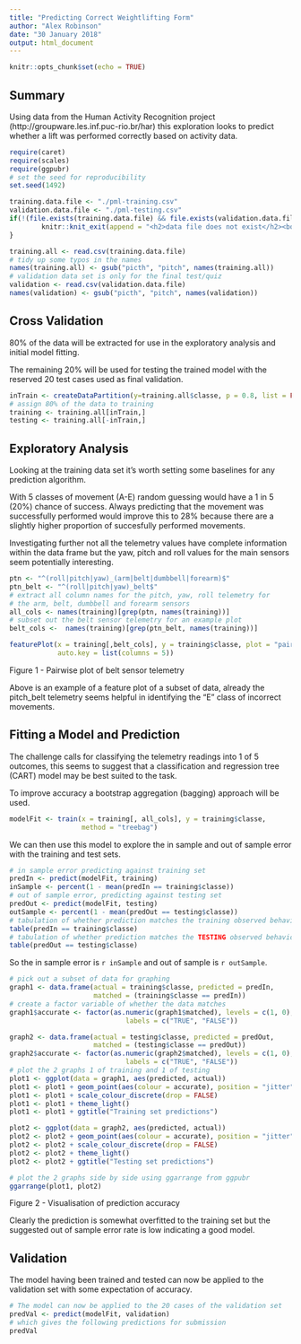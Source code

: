 ```yaml
---
title: "Predicting Correct Weightlifting Form"
author: "Alex Robinson"
date: "30 January 2018"
output: html_document
---
```


```r
knitr::opts_chunk$set(echo = TRUE)
```

## Summary 

Using data from the Human Activity Recognition project (http://groupware.les.inf.puc-rio.br/har) this exploration looks to predict
whether a lift was performed correctly based on activity data.

```r
require(caret)
require(scales)
require(ggpubr)
# set the seed for reproducibility
set.seed(1492)
```

``` r
training.data.file <- "./pml-training.csv"
validation.data.file <- "./pml-testing.csv"
if(!(file.exists(training.data.file) && file.exists(validation.data.file))){
        knitr::knit_exit(append = "<h2>data file does not exist</h2><body></html>")
}

training.all <- read.csv(training.data.file)
# tidy up some typos in the names
names(training.all) <- gsub("picth", "pitch", names(training.all))
# validation data set is only for the final test/quiz
validation <- read.csv(validation.data.file)
names(validation) <- gsub("picth", "pitch", names(validation))

```
## Cross Validation

80% of the data will be extracted for use in the exploratory analysis and
initial model fitting.

The remaining 20% will be used for testing the trained model with the
reserved 20 test cases used as final validation.

``` r
inTrain <- createDataPartition(y=training.all$classe, p = 0.8, list = FALSE)
# assign 80% of the data to training
training <- training.all[inTrain,]
testing <- training.all[-inTrain,]
```
## Exploratory Analysis

Looking at the training data set it's worth setting some baselines for any 
prediction algorithm.

With 5 classes of movement (A-E) random guessing would have a 1 in 5 (20%) 
chance of success. Always predicting that the movement was successfully 
performed would improve this to 28% because there are a slightly higher 
proportion of succesfully performed movements.

Investigating further not all the telemetry values have complete information
within the data frame but the yaw, pitch and roll values for the main sensors
seem potentially interesting.

``` r
ptn <- "^(roll|pitch|yaw)_(arm|belt|dumbbell|forearm)$"
ptn_belt <- "^(roll|pitch|yaw)_belt$"
# extract all column names for the pitch, yaw, roll telemetry for
# the arm, belt, dumbbell and forearm sensors
all_cols <- names(training)[grep(ptn, names(training))]
# subset out the belt sensor telemetry for an example plot
belt_cols <-  names(training)[grep(ptn_belt, names(training))]

featurePlot(x = training[,belt_cols], y = training$classe, plot = "pairs",
            auto.key = list(columns = 5))
```

Figure 1 - Pairwise plot of belt sensor telemetry

Above is an example of a feature plot of a subset of data, already the
pitch_belt telemetry seems helpful in identifying the "E" class of incorrect
movements.

## Fitting a Model and Prediction

The challenge calls for classifying the telemetry readings into 1 of 5 outcomes,
this seems to suggest that a classification and regression tree (CART) model
may be best suited to the task.

To improve accuracy a bootstrap aggregation (bagging) approach will be used.

``` r
modelFit <- train(x = training[, all_cols], y = training$classe, 
                  method = "treebag")
```

We can then use this model to explore the in sample and out of sample error with
the training and test sets.

``` r
# in sample error predicting against training set
predIn <- predict(modelFit, training)
inSample <- percent(1 - mean(predIn == training$classe))
# out of sample error, predicting against testing set
predOut <- predict(modelFit, testing)
outSample <- percent(1 - mean(predOut == testing$classe))
# tabulation of whether prediction matches the training observed behaviour
table(predIn == training$classe)
# tabulation of whether prediction matches the TESTING observed behaviour
table(predOut == testing$classe)
```

So the in sample error is `r inSample` and out of sample is
`r outSample`.

``` r
# pick out a subset of data for graphing
graph1 <- data.frame(actual = training$classe, predicted = predIn, 
                     matched = (training$classe == predIn))
# create a factor variable of whether the data matches
graph1$accurate <- factor(as.numeric(graph1$matched), levels = c(1, 0),
                             labels = c("TRUE", "FALSE"))

graph2 <- data.frame(actual = testing$classe, predicted = predOut, 
                     matched = (testing$classe == predOut))
graph2$accurate <- factor(as.numeric(graph2$matched), levels = c(1, 0),
                             labels = c("TRUE", "FALSE"))
# plot the 2 graphs 1 of training and 1 of testing
plot1 <- ggplot(data = graph1, aes(predicted, actual))
plot1 <- plot1 + geom_point(aes(colour = accurate), position = "jitter")
plot1 <- plot1 + scale_colour_discrete(drop = FALSE)
plot1 <- plot1 + theme_light()
plot1 <- plot1 + ggtitle("Training set predictions")

plot2 <- ggplot(data = graph2, aes(predicted, actual))
plot2 <- plot2 + geom_point(aes(colour = accurate), position = "jitter")
plot2 <- plot2 + scale_colour_discrete(drop = FALSE)
plot2 <- plot2 + theme_light()
plot2 <- plot2 + ggtitle("Testing set predictions")

# plot the 2 graphs side by side using ggarrange from ggpubr
ggarrange(plot1, plot2)
```

Figure 2 - Visualisation of prediction accuracy

Clearly the prediction is somewhat overfitted to the training set but the 
suggested out of sample error rate is low indicating a good model.

## Validation

The model having been trained and tested can now be applied to the validation
set with some expectation of accuracy.

```r
# The model can now be applied to the 20 cases of the validation set
predVal <- predict(modelFit, validation)
# which gives the following predictions for submission
predVal
```

